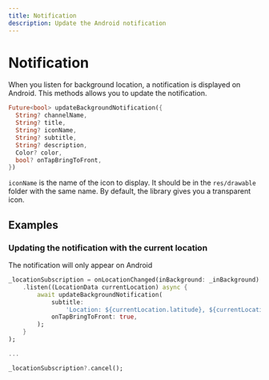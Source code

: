 ```yaml
---
title: Notification
description: Update the Android notification
---
```


# Notification

When you listen for background location, a notification is displayed on Android. This methods allows you to update the notification.

```dart
Future<bool> updateBackgroundNotification({
  String? channelName,
  String? title,
  String? iconName,
  String? subtitle,
  String? description,
  Color? color,
  bool? onTapBringToFront,
})
```

`iconName` is the name of the icon to display.
It should be in the `res/drawable` folder with the same name. By default, the library gives you a transparent icon.

## Examples

### Updating the notification with the current location

The notification will only appear on Android

```dart
_locationSubscription = onLocationChanged(inBackground: _inBackground)
    .listen((LocationData currentLocation) async {
        await updateBackgroundNotification(
            subtitle:
                'Location: ${currentLocation.latitude}, ${currentLocation.longitude}',
            onTapBringToFront: true,
        );
    }
);

...

_locationSubscription?.cancel();
```
